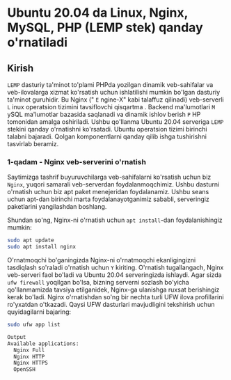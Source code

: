 # Ubuntu 20.04 da Linux, Nginx, MySQL, PHP (LEMP stek) qanday o'rnatiladi

## Kirish

`LEMP` dasturiy ta'minot to'plami PHPda yozilgan dinamik veb-sahifalar va veb-ilovalarga xizmat ko'rsatish uchun ishlatilishi mumkin bo'lgan dasturiy ta'minot guruhidir. Bu Nginx (" `E` ngine-X" kabi talaffuz qilinadi) veb-serverli `L` inux operatsion tizimini tavsiflovchi qisqartma . Backend ma'lumotlari `M` ySQL ma'lumotlar bazasida saqlanadi va dinamik ishlov berish `P` HP tomonidan amalga oshiriladi.
Ushbu qo'llanma Ubuntu 20.04 serveriga `LEMP` stekini qanday o'rnatishni ko'rsatadi. Ubuntu operatsion tizimi birinchi talabni bajaradi. Qolgan komponentlarni qanday qilib ishga tushirishni tasvirlab beramiz.

### 1-qadam - Nginx veb-serverini o'rnatish

Saytimizga tashrif buyuruvchilarga veb-sahifalarni ko'rsatish uchun biz `Nginx`, yuqori samarali veb-serverdan foydalanmoqchimiz. Ushbu dasturni o'rnatish uchun biz apt paket menejeridan foydalanamiz. Ushbu seans uchun apt-dan birinchi marta foydalanayotganimiz sababli, serveringiz paketlarini yangilashdan boshlang. 

Shundan so'ng, Nginx-ni o'rnatish uchun `apt install`-dan foydalanishingiz mumkin:

```bash
sudo apt update
sudo apt install nginx
```
O'rnatmoqchi bo'ganingizda Nginx-ni o'rnatmoqchi ekanligingizni tasdiqlash so'raladi o'rnatish uchun `Y` kiriting. O'rnatish tugallangach, Nginx veb-serveri faol bo'ladi va Ubuntu 20.04 serveringizda ishlaydi. Agar sizda `ufw firewall` yoqilgan bo'lsa, bizning serverni sozlash bo'yicha qo'llanmamizda tavsiya etilganidek, Nginx-ga ulanishga ruxsat berishingiz kerak bo'ladi.
Nginx o'rnatishdan so'ng bir nechta turli UFW ilova profillarini ro'yxatdan o'tkazadi. Qaysi UFW dasturlari mavjudligini tekshirish uchun quyidagilarni bajaring:

```bash
sudo ufw app list
```

```bash
Output
Available applications:
  Nginx Full
  Nginx HTTP
  Nginx HTTPS
  OpenSSH
```
